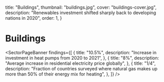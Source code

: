   title: "Buildings",
  thumbnail: "buildings.jpg",
  cover: "buildings-cover.jpg",
  description:
    "Renewables investment shifted sharply back to developing nations in 2020",
  order: 1,
}



# Buildings

<SectorPageBanner
  findings={[
    {
      title: "10.5%",
      description: "Increase in investment in heat pumps from 2020 to 2021",
    },
    {
      title: "8%",
      description: "Average increase in residential electricity price globally",
    },
    {
      title: "1/4",
      description: "Fraction of countries surveyed where natural gas makes up more than 50% of their energy mix for heating",
    },
  ]}
/>
